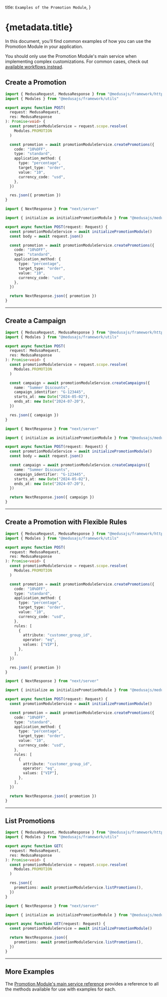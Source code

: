 
  title: `Examples of the Promotion Module`,
}

# {metadata.title}

In this document, you’ll find common examples of how you can use the Promotion Module in your application.

<Note>

You should only use the Promotion Module's main service when implementing complex customizations. For common cases, check out [available workflows instead](../../../medusa-workflows-reference/page.mdx).

</Note>

## Create a Promotion

<CodeTabs groupId="app-type">
  <CodeTab label="Medusa API Router" value="medusa">

```ts
import { MedusaRequest, MedusaResponse } from "@medusajs/framework/http"
import { Modules } from "@medusajs/framework/utils"

export async function POST(
  request: MedusaRequest,
  res: MedusaResponse
): Promise<void> {
  const promotionModuleService = request.scope.resolve(
    Modules.PROMOTION
  )

  const promotion = await promotionModuleService.createPromotions({
    code: "10%OFF",
    type: "standard",
    application_method: {
      type: "percentage",
      target_type: "order",
      value: "10",
      currency_code: "usd",
    },
  })

  res.json({ promotion })
}
```

  </CodeTab>
  <CodeTab label="Next.js App Router" value="nextjs">

```ts
import { NextResponse } from "next/server"

import { initialize as initializePromotionModule } from "@medusajs/medusa/promotion"

export async function POST(request: Request) {
  const promotionModuleService = await initializePromotionModule()
  const body = await request.json()

  const promotion = await promotionModuleService.createPromotions({
    code: "10%OFF",
    type: "standard",
    application_method: {
      type: "percentage",
      target_type: "order",
      value: "10",
      currency_code: "usd",
    },
  })

  return NextResponse.json({ promotion })
}
```

  </CodeTab>
</CodeTabs>

---

## Create a Campaign

<CodeTabs groupId="app-type">
  <CodeTab label="Medusa API Router" value="medusa">

```ts
import { MedusaRequest, MedusaResponse } from "@medusajs/framework/http"
import { Modules } from "@medusajs/framework/utils"

export async function POST(
  request: MedusaRequest,
  res: MedusaResponse
): Promise<void> {
  const promotionModuleService = request.scope.resolve(
    Modules.PROMOTION
  )

  const campaign = await promotionModuleService.createCampaigns({
    name: "Summer Discounts",
    campaign_identifier: "G-123445",
    starts_at: new Date("2024-05-02"),
    ends_at: new Date("2024-07-20"),
  })

  res.json({ campaign })
}
```

  </CodeTab>
  <CodeTab label="Next.js App Router" value="nextjs">

```ts
import { NextResponse } from "next/server"

import { initialize as initializePromotionModule } from "@medusajs/medusa/promotion"

export async function POST(request: Request) {
  const promotionModuleService = await initializePromotionModule()
  const body = await request.json()

  const campaign = await promotionModuleService.createCampaigns({
    name: "Summer Discounts",
    campaign_identifier: "G-123445",
    starts_at: new Date("2024-05-02"),
    ends_at: new Date("2024-07-20"),
  })

  return NextResponse.json({ campaign })
}
```

  </CodeTab>
</CodeTabs>

---

## Create a Promotion with Flexible Rules

<CodeTabs groupId="app-type">
  <CodeTab label="Medusa API Router" value="medusa">

```ts
import { MedusaRequest, MedusaResponse } from "@medusajs/framework/http"
import { Modules } from "@medusajs/framework/utils"

export async function POST(
  request: MedusaRequest,
  res: MedusaResponse
): Promise<void> {
  const promotionModuleService = request.scope.resolve(
    Modules.PROMOTION
  )

  const promotion = await promotionModuleService.createPromotions({
    code: "10%OFF",
    type: "standard",
    application_method: {
      type: "percentage",
      target_type: "order",
      value: "10",
      currency_code: "usd",
    },
    rules: [
      {
        attribute: "customer_group_id",
        operator: "eq",
        values: ["VIP"],
      },
    ],
  })

  res.json({ promotion })
}
```

  </CodeTab>
  <CodeTab label="Next.js App Router" value="nextjs">

```ts
import { NextResponse } from "next/server"

import { initialize as initializePromotionModule } from "@medusajs/medusa/promotion"

export async function POST(request: Request) {
  const promotionModuleService = await initializePromotionModule()

  const promotion = await promotionModuleService.createPromotions({
    code: "10%OFF",
    type: "standard",
    application_method: {
      type: "percentage",
      target_type: "order",
      value: "10",
      currency_code: "usd",
    },
    rules: [
      {
        attribute: "customer_group_id",
        operator: "eq",
        values: ["VIP"],
      },
    ],
  })

  return NextResponse.json({ promotion })
}
```

  </CodeTab>
</CodeTabs>

---

## List Promotions

<CodeTabs groupId="app-type">
  <CodeTab label="Medusa API Router" value="medusa">

```ts
import { MedusaRequest, MedusaResponse } from "@medusajs/framework/http"
import { Modules } from "@medusajs/framework/utils"

export async function GET(
  request: MedusaRequest,
  res: MedusaResponse
): Promise<void> {
  const promotionModuleService = request.scope.resolve(
    Modules.PROMOTION
  )

  res.json({
    promotions: await promotionModuleService.listPromotions(),
  })
}
```

  </CodeTab>
  <CodeTab label="Next.js App Router" value="nextjs">

```ts
import { NextResponse } from "next/server"

import { initialize as initializePromotionModule } from "@medusajs/medusa/promotion"

export async function GET(request: Request) {
  const promotionModuleService = await initializePromotionModule()

  return NextResponse.json({
    promotions: await promotionModuleService.listPromotions(),
  })
}
```

  </CodeTab>
</CodeTabs>

---

## More Examples

The [Promotion Module's main service reference](/references/promotion) provides a reference to all the methods available for use with examples for each.
